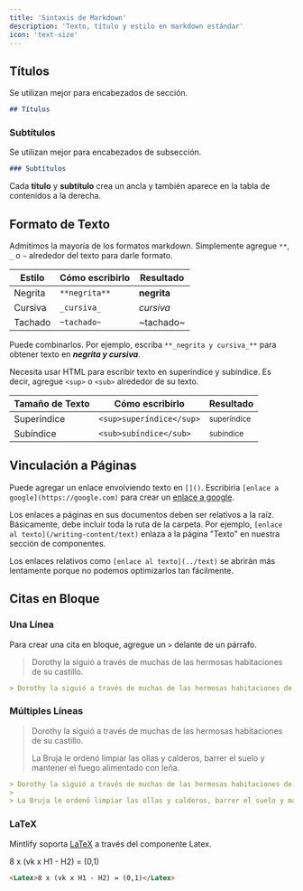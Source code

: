 ```yaml
---
title: 'Sintaxis de Markdown'
description: 'Texto, título y estilo en markdown estándar'
icon: 'text-size'
---
```


## Títulos

Se utilizan mejor para encabezados de sección.

```md
## Títulos
```

### Subtítulos

Se utilizan mejor para encabezados de subsección.

```md
### Subtítulos
```

<Tip>

Cada **título** y **subtítulo** crea un ancla y también aparece en la tabla de contenidos a la derecha.

</Tip>

## Formato de Texto

Admitimos la mayoría de los formatos markdown. Simplemente agregue `**`, `_` o `~` alrededor del texto para darle formato.

| Estilo        | Cómo escribirlo   | Resultado      |
| ------------- | ----------------- | -------------- |
| Negrita       | `**negrita**`     | **negrita**    |
| Cursiva       | `_cursiva_`       | _cursiva_      |
| Tachado       | `~tachado~`       | ~tachado~      |

Puede combinarlos. Por ejemplo, escriba `**_negrita y cursiva_**` para obtener texto en **_negrita y cursiva_**.

Necesita usar HTML para escribir texto en superíndice y subíndice. Es decir, agregue `<sup>` o `<sub>` alrededor de su texto.

| Tamaño de Texto | Cómo escribirlo           | Resultado              |
| --------------- | ------------------------- | --------------------- |
| Superíndice     | `<sup>superíndice</sup>`  | <sup>superíndice</sup>|
| Subíndice       | `<sub>subíndice</sub>`    | <sub>subíndice</sub>  |

## Vinculación a Páginas

Puede agregar un enlace envolviendo texto en `[]()`. Escribiría `[enlace a google](https://google.com)` para crear un [enlace a google](https://google.com).

Los enlaces a páginas en sus documentos deben ser relativos a la raíz. Básicamente, debe incluir toda la ruta de la carpeta. Por ejemplo, `[enlace al texto](/writing-content/text)` enlaza a la página "Texto" en nuestra sección de componentes.

Los enlaces relativos como `[enlace al texto](../text)` se abrirán más lentamente porque no podemos optimizarlos tan fácilmente.

## Citas en Bloque

### Una Línea

Para crear una cita en bloque, agregue un `>` delante de un párrafo.

> Dorothy la siguió a través de muchas de las hermosas habitaciones de su castillo.

```md
> Dorothy la siguió a través de muchas de las hermosas habitaciones de su castillo.
```

### Múltiples Líneas

> Dorothy la siguió a través de muchas de las hermosas habitaciones de su castillo.
>
> La Bruja le ordenó limpiar las ollas y calderos, barrer el suelo y mantener el fuego alimentado con leña.

```md
> Dorothy la siguió a través de muchas de las hermosas habitaciones de su castillo.
>
> La Bruja le ordenó limpiar las ollas y calderos, barrer el suelo y mantener el fuego alimentado con leña.
```

### LaTeX

Mintlify soporta [LaTeX](https://www.latex-project.org) a través del componente Latex.

<Latex>8 x (vk x H1 - H2) = (0,1)</Latex>

```md
<Latex>8 x (vk x H1 - H2) = (0,1)</Latex>
```